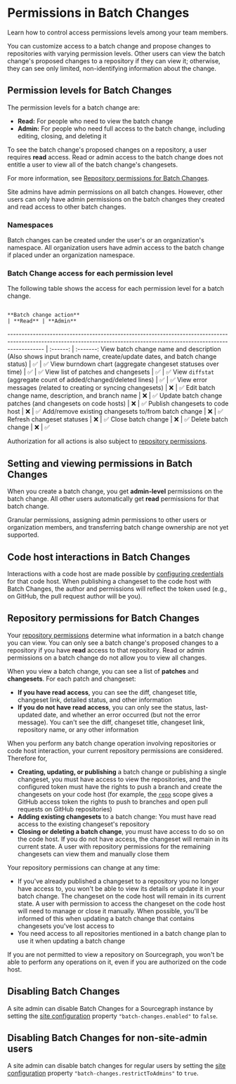 # Permissions in Batch Changes

<p className="subtitle">Learn how to control access permissions levels among your team members.</p>

You can customize access to a batch change and propose changes to repositories with varying permission levels. Other users can view the batch change's proposed changes to a repository if they can view it; otherwise, they can see only limited, non-identifying information about the change.

## Permission levels for Batch Changes

The permission levels for a batch change are:

- **Read:** For people who need to view the batch change
- **Admin:** For people who need full access to the batch change, including editing, closing, and deleting it

To see the batch change's proposed changes on a repository, a user requires **read** access. Read or admin access to the batch change does not entitle a user to view all of the batch change's changesets.

<Callout type="info">For more information, see [Repository permissions for Batch Changes](#repository-permissions-for-batch-changes).</Callout>

Site admins have admin permissions on all batch changes. However, other users can only have admin permissions on the batch changes they created and read access to other batch changes.

### Namespaces

Batch changes can be created under the user's or an organization's namespace. All organization users have admin access to the batch change if placed under an organization namespace.

### Batch Change access for each permission level

The following table shows the access for each permission level for a batch change.

                                                                         **Batch change action**                                                                          | **Read** | **Admin**
------------------------------------------------------------------------------------------------------------------------------------------------------------------------- | :------: | :-------:
View batch change name and description<br/>(Also shows input branch name, create/update dates, and batch change status) |    ✅     |     ✅
View burndown chart (aggregate changeset statuses over time)                                                                                                              |    ✅     |     ✅
View list of patches and changesets                                                                                                                                       |    ✅     |     ✅
View `diffstat` (aggregate count of added/changed/deleted lines)                                                                                                            |    ✅     |     ✅
View error messages (related to creating or syncing changesets)                                                                                                           |     ❌     |     ✅
Edit batch change name, description, and branch name                                                                                                                      |   ❌       |     ✅
Update batch change patches (and changesets on code hosts)                                                                                                                |    ❌      |     ✅
Publish changesets to code host                                                                                                                                           |     ❌     |     ✅
Add/remove existing changesets to/from batch change                                                                                                                       |    ❌      |     ✅
Refresh changeset statuses                                                                                                                                                |     ❌     |     ✅
Close batch change                                                                                                                                                        |    ❌      |     ✅
Delete batch change                                                                                                                                                       |     ❌     |     ✅

<Callout type="note">Authorization for all actions is also subject to [repository permissions](#repository-permissions-for-batch-changes).</Callout>

## Setting and viewing permissions in Batch Changes

When you create a batch change, you get **admin-level** permissions on the batch change. All other users automatically get **read** permissions for that batch change.

Granular permissions, assigning admin permissions to other users or organization members, and transferring batch change ownership are not yet supported.

## Code host interactions in Batch Changes

Interactions with a code host are made possible by [configuring credentials](/batch-changes/configuring-credentials) for that code host. When publishing a changeset to the code host with Batch Changes, the author and permissions will reflect the token used (e.g., on GitHub, the pull request author will be you).

## Repository permissions for Batch Changes

Your [repository permissions](/admin/permissions/) determine what information in a batch change you can view. You can only see a batch change's proposed changes to a repository if you have **read** access to that repository. Read or admin permissions on a batch change do not allow you to view all changes.

When you view a batch change, you can see a list of **patches** and **changesets**. For each patch and changeset:

- **If you have read access**, you can see the diff, changeset title, changeset link, detailed status, and other information
- **If you do not have read access**, you can only see the status, last-updated date, and whether an error occurred (but not the error message). You can't see the diff, changeset title, changeset link, repository name, or any other information

When you perform any batch change operation involving repositories or code host interaction, your current repository permissions are considered. Therefore for,

- **Creating, updating, or publishing** a batch change or publishing a single changeset, you must have access to view the repositories, and the configured token must have the rights to push a branch and create the changesets on your code host (for example, the [```repo```](https://docs.github.com/en/developers/apps/building-oauth-apps/scopes-for-oauth-apps#available-scopes) scope gives a GitHub access token the rights to push to branches and open pull requests on GitHub repositories)
- **Adding existing changesets** to a batch change: You must have read access to the existing changeset's repository
- **Closing or deleting a batch change**, you must have access to do so on the code host. If you do not have access, the changeset will remain in its current state. A user with repository permissions for the remaining changesets can view them and manually close them

Your repository permissions can change at any time:

- If you've already published a changeset to a repository you no longer have access to, you won't be able to view its details or update it in your batch change. The changeset on the code host will remain in its current state. A user with permission to access the changeset on the code host will need to manage or close it manually. When possible, you'll be informed of this when updating a batch change that contains changesets you've lost access to
- You need access to all repositories mentioned in a batch change plan to use it when updating a batch change

If you are not permitted to view a repository on Sourcegraph, you won't be able to perform any operations on it, even if you are authorized on the code host.

## Disabling Batch Changes

A site admin can disable Batch Changes for a Sourcegraph instance by setting the [site configuration](/admin/config/site_config) property `"batch-changes.enabled"` to `false`.

## Disabling Batch Changes for non-site-admin users

A site admin can disable batch changes for regular users by setting the [site configuration](/admin/config/site_config) property `"batch-changes.restrictToAdmins"` to `true`.
